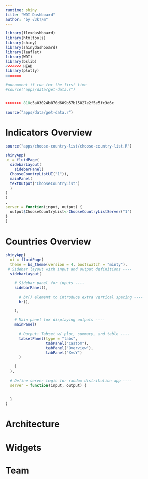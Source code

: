 ```yaml
---
runtime: shiny
title: "WDI Dashboard"
author: "by √3kT/m"
---
```


```r
library(flexdashboard)
library(htmltools)
library(shiny)
library(shinydashboard)
library(leaflet)
library(WDI)
library(bslib)
<<<<<<< HEAD
library(plotly)
=======

#uncomment if run for the first time 
#source("apps/data/get-data.r")


>>>>>>> 818c5a03024b870d609b57b15027e2f5e5fc3d6c
```

```r
source("apps/data/get-data.r")
```

Indicators Overview 
===================================== 
```r
source("apps/choose-country-list/choose-country-list.R")

shinyApp(
ui = fluidPage(
  sidebarLayout(
    sidebarPanel(
  ChooseCountryListUI("1")),
  mainPanel(
  textOutput("ChooseCountryList")
  )
)
)
,
server = function(input, output) {
  output$ChooseCountryList<-ChooseCountryListServer("1")
}
)
```

   
Countries Overview 
=====================================  

```r
shinyApp(
  ui = fluidPage(
  theme = bs_theme(version = 4, bootswatch = "minty"),
 # Sidebar layout with input and output definitions ----
  sidebarLayout(

    # Sidebar panel for inputs ----
    sidebarPanel(),

      # br() element to introduce extra vertical spacing ----
      br(),

    ),

    # Main panel for displaying outputs ----
    mainPanel(

      # Output: Tabset w/ plot, summary, and table ----
      tabsetPanel(type = "tabs",
                  tabPanel("Castom"),
                  tabPanel("Overview"),
                  tabPanel("XvsY")
      )

    )
  ),
  
  # Define server logic for random distribution app ----
  server = function(input, output) {

    
  }
)
```

Architecture {data-navmenu="Making"}
=====================================  


Widgets {data-navmenu="Making"}
=====================================  


Team
=====================================     
